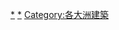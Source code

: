 {{Commons category|Architecture of South America}}

[[Category:南美洲艺术|*]]
[[Category:南美洲文化|*]]
[[Category:各大洲建築|Category:各大洲建築]]